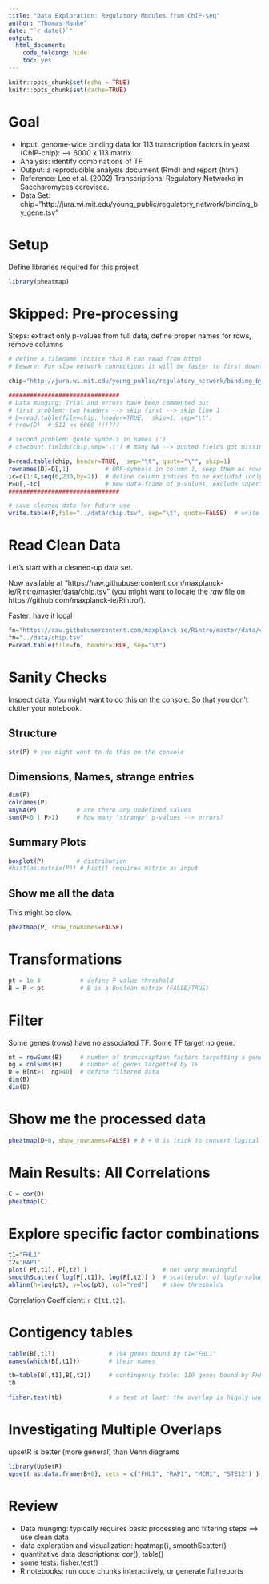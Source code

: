 ```yaml
---
title: "Data Exploration: Regulatory Modules from ChIP-seq"
author: "Thomas Manke"
date: "`r date()`"
output: 
  html_document:
    code_folding: hide
    toc: yes
---
```


```r
knitr::opts_chunk$set(echo = TRUE)
knitr::opts_chunk$set(cache=TRUE)
```

# Goal 
- Input:  genome-wide binding data for 113 transcription factors in yeast (ChIP-chip): --> 6000 x 113 matrix
- Analysis: identify combinations of TF
- Output: a reproducible analysis document (Rmd) and report (html)
- Reference: Lee et al. (2002) Transcriptional Regulatory Networks in Saccharomyces cerevisea.
- Data Set: chip="http://jura.wi.mit.edu/young_public/regulatory_network/binding_by_gene.tsv"

# Setup
Define libraries required for this project
```r
library(pheatmap)
```


# Skipped: Pre-processing
Steps: extract only p-values from full data, define proper names for rows, remove columns 
```r
# define a filename (notice that R can read from http)
# Beware: For slow network connections it will be faster to first download the file to local storage and work from there.

chip="http://jura.wi.mit.edu/young_public/regulatory_network/binding_by_gene.tsv"

###############################
# Data munging: Trial and errors have been commented out 
# first problem: two headers --> skip first --> skip line 1
# D=read.table(file=chip, header=TRUE,  skip=1, sep="\t")
# nrow(D)  # 511 << 6000 !!!???

# second problem: quote symbols in names (')
# cf=count.fields(chip,sep="\t") # many NA --> quoted fields got missing

D=read.table(chip, header=TRUE,  sep="\t", quote="\"", skip=1)
rownames(D)=D[,1]          # ORF-symbols in column 1, keep them as rownames 
ic=c(1:4,seq(6,230,by=2))  # define column indices to be excluded (only keep p-values)
P=D[,-ic]                  # new data-frame of p-values, exclude superfluous columns and ratios
###############################

# save cleaned data for future use
write.table(P,file="../data/chip.tsv", sep="\t", quote=FALSE)  # write p-values to file
```

# Read Clean Data
Let's start with a cleaned-up data set. 

Now available at "https://raw.githubusercontent.com/maxplanck-ie/Rintro/master/data/chip.tsv"
(you might want to locate the *raw* file on https://github.com/maxplanck-ie/Rintro/).

Faster: have it local

```r
fn="https://raw.githubusercontent.com/maxplanck-ie/Rintro/master/data/chip.tsv"  # remote filename
fn="../data/chip.tsv"                                                            # local: same but faster
P=read.table(file=fn, header=TRUE, sep="\t")
```


# Sanity Checks
Inspect data. You might want to do this on the console.
So that you don't clutter your notebook.

## Structure
```r
str(P) # you might want to do this on the console 
```

## Dimensions, Names, strange entries
```r
dim(P)
colnames(P)
anyNA(P)           # are there any undefined values
sum(P<0 | P>1)     # how many "strange" p-values --> errors?
```

## Summary Plots
```r
boxplot(P)         # distribution
#hist(as.matrix(P)) # hist() requires matrix as input 
```

## Show me all the data
This might be slow.
```r
pheatmap(P, show_rownames=FALSE)
```

# Transformations
```r
pt = 1e-3           # define P-value threshold
B = P < pt          # B is a Boolean matrix (FALSE/TRUE)
```

# Filter
Some genes (rows) have no associated TF. Some TF target no gene.
```r
nt = rowSums(B)     # number of transcription factors targetting a gene
ng = colSums(B)     # number of genes targetted by TF
D = B[nt>1, ng>40]  # define filtered data
dim(B)
dim(D)
```

# Show me the processed data
```r
pheatmap(D+0, show_rownames=FALSE) # D + 0 is trick to convert logical matrix to numeric matrix (FALSE=0, TRUE=1) 
```

# Main Results: All Correlations
```r
C = cor(D)
pheatmap(C)
```

#  Explore specific factor combinations

```r
t1="FHL1"
t2="RAP1"
plot( P[,t1], P[,t2] )                     # not very meaningful
smoothScatter( log(P[,t1]), log(P[,t2]) )  # scatterplot of log(p-values) for two TF 
abline(h=log(pt), v=log(pt), col="red")    # show thresholds
```

Correlation Coefficient: `r C[t1,t2]`. 

# Contigency tables
```r
table(B[,t1])               # 194 genes bound by t1="FHL1"
names(which(B[,t1]))        # their names

tb=table(B[,t1],B[,t2])     # contingency table: 119 genes bound by FHL1 and RAP1
tb

fisher.test(tb)             # a test at last: the overlap is highly unexpected
```

# Investigating Multiple Overlaps
upsetR is better (more general) than Venn diagrams
```r
library(UpSetR)
upset( as.data.frame(B+0), sets = c("FHL1", "RAP1", "MCM1", "STE12") )
```



# Review
* Data munging: typically requires basic processing and filtering steps ==> use clean data
* data exploration and visualization: heatmap(), smoothScatter()
* quantitative data descriptions: cor(), table()
* some tests: fisher.test()
* R notebooks: run code chunks interactively, or generate full reports
